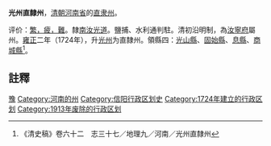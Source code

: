 '''光州直隸州'''，[[清朝|清朝]][[河南省|河南省]]的[[直隶州|直隶州]]。

评价：[[衝繁疲難|繁，疲，難]]。隸[[南汝光道|南汝光道]]。鹽捕、水利通判駐。清初沿明制，為[[汝寧府|汝寧府]]屬州。[[雍正|雍正]]二年（1724年），升[[光州_(南梁)|光州]]为直隸州。領縣四：[[光山縣|光山縣]]、[[固始縣|固始縣]]、[[息縣|息縣]]、[[商城縣|商城縣]]<ref>《清史稿》卷六十二　志三十七／地理九／河南／光州直隸州</ref>。

==註釋==
{{reflist}}

{{清朝河南省行政區劃|nocat}}
{{河南省历史二级政区|nocat}}
{{清朝行政区划小作品}}
{{DEFAULTSORT:G}}
[[Category:清朝直隶州|豫]]
[[Category:河南的州|Category:河南的州]]
[[Category:信阳行政区划史|Category:信阳行政区划史]]
[[Category:1724年建立的行政区划|Category:1724年建立的行政区划]]
[[Category:1913年废除的行政区划|Category:1913年废除的行政区划]]